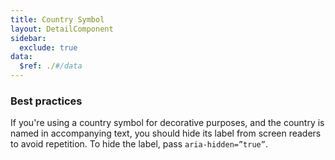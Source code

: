 ```yaml
---
title: Country Symbol
layout: DetailComponent
sidebar:
  exclude: true
data:
  $ref: ./#/data
---
```


### Best practices

If you're using a country symbol for decorative purposes, and the country is named in accompanying text, you should hide its label from screen readers to avoid repetition. To hide the label, pass `aria-hidden=”true”`.
